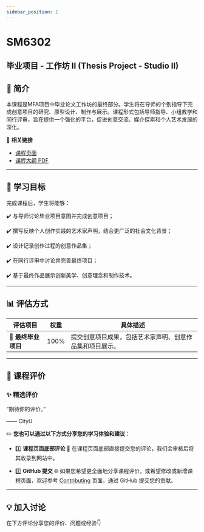 ```yaml
---
sidebar_position: 1
---
```


# SM6302
## 毕业项目 - 工作坊 II (Thesis Project - Studio II)

## **📘 简介**
本课程是MFA项目中毕业论文工作坊的最终部分。学生将在导师的个别指导下完成创意项目的研究、原型设计、制作与展示。课程形式包括导师指导、小组教学和同行评审，旨在提供一个强化的平台，促进创意交流、媒介探索和个人艺术发展的深化。

🔗 **相关链接**
- [课程页面](https://www.cityu.edu.hk/catalogue/pg/202526/course/SM6302.htm)
- [课程大纲 PDF](https://www.cityu.edu.hk/catalogue/pg/202526/course/SM6302.pdf)

---

## **🎯 学习目标**

完成课程后，学生将能够：

✔️ 与导师讨论毕业项目意图并完成创意项目；

✔️ 撰写反映个人创作实践的艺术家声明，结合更广泛的社会文化背景；

✔️ 设计记录创作过程的创意作品集；

✔️ 在同行评审中讨论并完善最终项目；

✔️ 基于最终作品展示创新美学、创意理念和制作技术。

---

## **📊 评估方式**

| **评估项目**          | **权重** | **具体描述**                                                                                       |
|----------------------|---------|---------------------------------------------------------------------------------------------------|
| **📂 最终毕业项目**    | 100%     | 提交创意项目成果，包括艺术家声明、创意作品集和项目展示。                                               |

---

## **💬 课程评价**

### ✨ **精选评价**
<div className={commentStyles.commentBox}>
    <p className={commentStyles.commentText}>
        “期待你的评价。”
    </p>
    <p className={commentStyles.commentAuthor}>—— CityU</p>
</div>

✏️ **您也可以通过以下方式分享您的学习体验和建议：**

- 1️⃣ **课程页面底部评论**
💬 在课程页面底部直接提交您的评论，我们会审核后将其收录到网站中。

- 2️⃣ **GitHub 提交**
🌐 如果您希望更全面地分享课程评价，或希望修改或新增课程页面，欢迎参考 [Contributing](/contributing) 页面，通过 GitHub 提交您的贡献。

---

## **💡 加入讨论**

在下方评论分享您的评价、问题或经验👇
<Utterances />